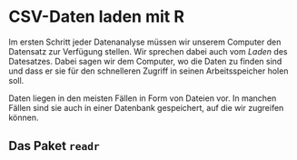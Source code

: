 # CSV-Daten laden mit R

Im ersten Schritt jeder Datenanalyse müssen wir unserem Computer den Datensatz zur Verfügung stellen. Wir sprechen dabei auch vom *Laden* des Datesatzes. Dabei sagen wir dem Computer, wo die Daten zu finden sind und dass er sie für den schnelleren Zugriff in seinen Arbeitsspeicher holen soll. 

Daten liegen in den meisten Fällen in Form von Dateien vor. In manchen Fällen sind sie auch in einer Datenbank gespeichert, auf die wir zugreifen können.

## Das Paket `readr`
